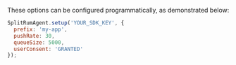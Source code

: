 These options can be configured programmatically, as demonstrated below:

```javascript
SplitRumAgent.setup('YOUR_SDK_KEY', {
  prefix: 'my-app',
  pushRate: 30,
  queueSize: 5000,
  userConsent: 'GRANTED'
});
```